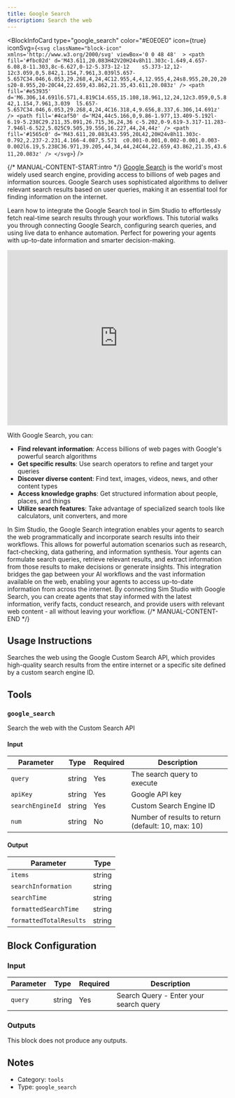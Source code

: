 ```yaml
---
title: Google Search
description: Search the web
---
```



<BlockInfoCard 
  type="google_search"
  color="#E0E0E0"
  icon={true}
  iconSvg={`<svg className="block-icon"  xmlns='http://www.w3.org/2000/svg' viewBox='0 0 48 48'  >
      <path
        fill='#fbc02d'
        d='M43.611,20.083H42V20H24v8h11.303c-1.649,4.657-6.08,8-11.303,8c-6.627,0-12-5.373-12-12	s5.373-12,12-12c3.059,0,5.842,1.154,7.961,3.039l5.657-5.657C34.046,6.053,29.268,4,24,4C12.955,4,4,12.955,4,24s8.955,20,20,20	s20-8.955,20-20C44,22.659,43.862,21.35,43.611,20.083z'
      />
      <path
        fill='#e53935'
        d='M6.306,14.691l6.571,4.819C14.655,15.108,18.961,12,24,12c3.059,0,5.842,1.154,7.961,3.039	l5.657-5.657C34.046,6.053,29.268,4,24,4C16.318,4,9.656,8.337,6.306,14.691z'
      />
      <path
        fill='#4caf50'
        d='M24,44c5.166,0,9.86-1.977,13.409-5.192l-6.19-5.238C29.211,35.091,26.715,36,24,36	c-5.202,0-9.619-3.317-11.283-7.946l-6.522,5.025C9.505,39.556,16.227,44,24,44z'
      />
      <path
        fill='#1565c0'
        d='M43.611,20.083L43.595,20L42,20H24v8h11.303c-0.792,2.237-2.231,4.166-4.087,5.571	c0.001-0.001,0.002-0.001,0.003-0.002l6.19,5.238C36.971,39.205,44,34,44,24C44,22.659,43.862,21.35,43.611,20.083z'
      />
    </svg>`}
/>

{/* MANUAL-CONTENT-START:intro */}
[Google Search](https://www.google.com) is the world's most widely used search engine, providing access to billions of web pages and information sources. Google Search uses sophisticated algorithms to deliver relevant search results based on user queries, making it an essential tool for finding information on the internet.

Learn how to integrate the Google Search tool in Sim Studio to effortlessly fetch real-time search results through your workflows. This tutorial walks you through connecting Google Search, configuring search queries, and using live data to enhance automation. Perfect for powering your agents with up-to-date information and smarter decision-making.

<iframe
  width="100%"
  height="400"
  src="https://www.youtube.com/embed/1B7hV9b5UMQ"
  title="Use the Google Search tool in Sim Studio"
  frameBorder="0"
  allow="accelerometer; autoplay; clipboard-write; encrypted-media; gyroscope; picture-in-picture"
  allowFullScreen
></iframe>

With Google Search, you can:

- **Find relevant information**: Access billions of web pages with Google's powerful search algorithms
- **Get specific results**: Use search operators to refine and target your queries
- **Discover diverse content**: Find text, images, videos, news, and other content types
- **Access knowledge graphs**: Get structured information about people, places, and things
- **Utilize search features**: Take advantage of specialized search tools like calculators, unit converters, and more

In Sim Studio, the Google Search integration enables your agents to search the web programmatically and incorporate search results into their workflows. This allows for powerful automation scenarios such as research, fact-checking, data gathering, and information synthesis. Your agents can formulate search queries, retrieve relevant results, and extract information from those results to make decisions or generate insights. This integration bridges the gap between your AI workflows and the vast information available on the web, enabling your agents to access up-to-date information from across the internet. By connecting Sim Studio with Google Search, you can create agents that stay informed with the latest information, verify facts, conduct research, and provide users with relevant web content - all without leaving your workflow.
{/* MANUAL-CONTENT-END */}


## Usage Instructions

Searches the web using the Google Custom Search API, which provides high-quality search results from the entire internet or a specific site defined by a custom search engine ID.



## Tools

### `google_search`

Search the web with the Custom Search API

#### Input

| Parameter | Type | Required | Description |
| --------- | ---- | -------- | ----------- |
| `query` | string | Yes | The search query to execute |
| `apiKey` | string | Yes | Google API key |
| `searchEngineId` | string | Yes | Custom Search Engine ID |
| `num` | string | No | Number of results to return \(default: 10, max: 10\) |

#### Output

| Parameter | Type |
| --------- | ---- |
| `items` | string |
| `searchInformation` | string |
| `searchTime` | string |
| `formattedSearchTime` | string |
| `formattedTotalResults` | string |



## Block Configuration

### Input

| Parameter | Type | Required | Description | 
| --------- | ---- | -------- | ----------- | 
| `query` | string | Yes | Search Query - Enter your search query |



### Outputs

This block does not produce any outputs.

## Notes

- Category: `tools`
- Type: `google_search`

